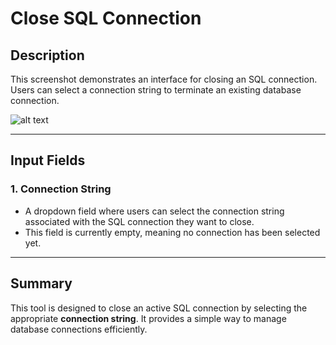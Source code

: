# Close SQL Connection

## **Description**
This screenshot demonstrates an interface for closing an SQL connection. Users can select a connection string to terminate an existing database connection.

![alt text](../../../assets/database/close-sql-connection.png)

---

## **Input Fields**

### **1. Connection String**

- A dropdown field where users can select the connection string associated with the SQL connection they want to close.
- This field is currently empty, meaning no connection has been selected yet.

---

## **Summary**

This tool is designed to close an active SQL connection by selecting the appropriate **connection string**. It provides a simple way to manage database connections efficiently.